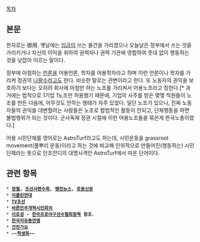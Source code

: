 [[목차]]
== 본문 ==
한자로는 御用. 옛날에는 [[임금]]이 쓰는 물건을 가리켰으나 오늘날은 정부에서 쓰는 것을 가리키거나 자신의 이익을 위하여 권력자나 권력 기관에 영합하여 줏대 없이 행동하는 것을 낮잡아 이르는 말이다. 

정부에 아첨하는 [[언론]]을 어용언론, 학자를 어용학자라고 하며 이런 언론이나 학자를 가리켜 정권의 [[나팔수]]라고도 한다. 비슷한 말로는 관변이라고 한다. 또 노동자의 권익을 보호하기 보다는 오히려 회사에 아첨만 하는 노조를 가리켜서 어용노조라고 칭한다.[* 과거에는 법적으로 1기업 1노조만 허용했기 때문에, 기업의 사주를 받은 몇몇 직원들이 노조를 만든 다음에, 아무것도 안하는 행태가 자주 있었다. 일단 노조가 있으니, 진짜 노동자들의 권익을 대변할려는 사람들은 노조로 합법적인 활동이 안되고, 단체행동을 하면 불법행위가 되는 것이다. 군사독재 정권 시절에 이런 어용노조들을 묶은게 한국노총이였다.]

어용 시민단체를 영어로는 AstroTurf라고도 하는데, 시민운동을 grassroot movement(풀뿌리 운동)이라고 하는 것에 비교해 인위적으로 만들어진(행동하는) 시민단체라는 뜻으로 인조잔디의 대명사격인 AstroTurf에서 따온 단어이다.

== 관련 항목 ==
 * '''[[정철]], [[조선사편수회]], [[땡전뉴스]], [[로동신문]]'''
 * '''[[이클린연대]]'''
 * '''[[TV조선]]'''
 * '''[[바른민주개혁시민회의]]'''
 * '''[[이호성]] - [[한국프로야구선수협회]]항목 참조.'''
 * '''[[한국자유총연맹]]'''
 * '''[[건전가요]]'''
 * '''~~[[학생회]]~~'''

